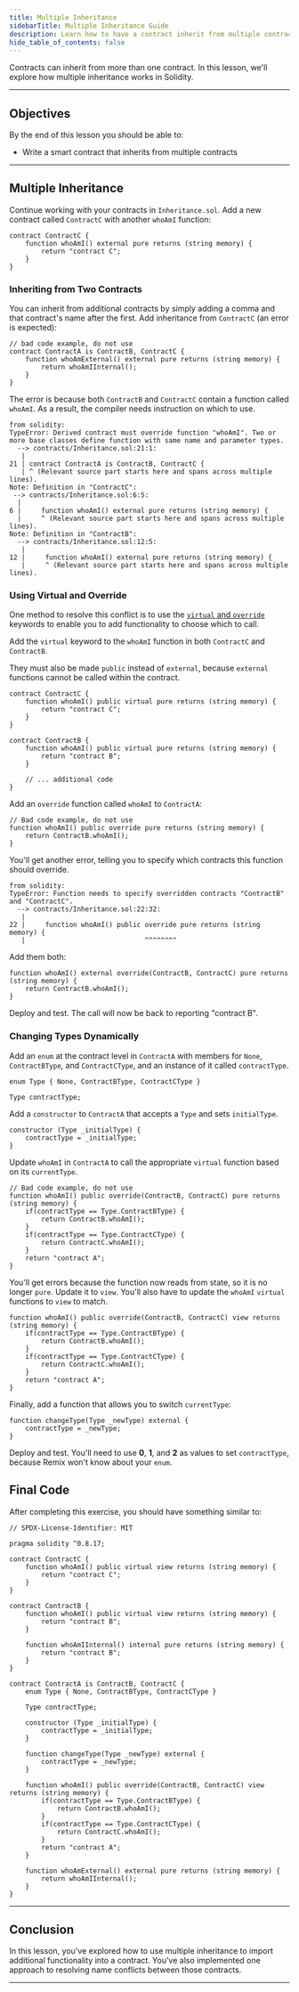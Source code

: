 ```yaml
---
title: Multiple Inheritance
sidebarTitle: Multiple Inheritance Guide
description: Learn how to have a contract inherit from multiple contracts.
hide_table_of_contents: false
---
```


Contracts can inherit from more than one contract. In this lesson, we'll explore how multiple inheritance works in Solidity.

---

## Objectives

By the end of this lesson you should be able to:

- Write a smart contract that inherits from multiple contracts

---

## Multiple Inheritance

Continue working with your contracts in `Inheritance.sol`. Add a new contract called `ContractC` with another `whoAmI` function:

<Accordion title="Reveal code">

```solidity
contract ContractC {
    function whoAmI() external pure returns (string memory) {
        return "contract C";
    }
}
```

</Accordion>

### Inheriting from Two Contracts

You can inherit from additional contracts by simply adding a comma and that contract's name after the first. Add inheritance from `ContractC` (an error is expected):

<Accordion title="Reveal code">

```solidity
// bad code example, do not use
contract ContractA is ContractB, ContractC {
    function whoAmExternal() external pure returns (string memory) {
        return whoAmIInternal();
    }
}
```

</Accordion>

The error is because both `ContractB` and `ContractC` contain a function called `whoAmI`. As a result, the compiler needs instruction on which to use.

```text
from solidity:
TypeError: Derived contract must override function "whoAmI". Two or more base classes define function with same name and parameter types.
  --> contracts/Inheritance.sol:21:1:
   |
21 | contract ContractA is ContractB, ContractC {
   | ^ (Relevant source part starts here and spans across multiple lines).
Note: Definition in "ContractC":
 --> contracts/Inheritance.sol:6:5:
  |
6 |     function whoAmI() external pure returns (string memory) {
  |     ^ (Relevant source part starts here and spans across multiple lines).
Note: Definition in "ContractB":
  --> contracts/Inheritance.sol:12:5:
   |
12 |     function whoAmI() external pure returns (string memory) {
   |     ^ (Relevant source part starts here and spans across multiple lines).
```

### Using Virtual and Override

One method to resolve this conflict is to use the [`virtual` and `override`] keywords to enable you to add functionality to choose which to call.

Add the `virtual` keyword to the `whoAmI` function in both `ContractC` and `ContractB`.

They must also be made `public` instead of `external`, because `external` functions cannot be called within the contract.

```solidity
contract ContractC {
    function whoAmI() public virtual pure returns (string memory) {
        return "contract C";
    }
}

contract ContractB {
    function whoAmI() public virtual pure returns (string memory) {
        return "contract B";
    }

    // ... additional code
}
```

Add an `override` function called `whoAmI` to `ContractA`:

```solidity
// Bad code example, do not use
function whoAmI() public override pure returns (string memory) {
    return ContractB.whoAmI();
}
```

You'll get another error, telling you to specify which contracts this function should override.

```text
from solidity:
TypeError: Function needs to specify overridden contracts "ContractB" and "ContractC".
  --> contracts/Inheritance.sol:22:32:
   |
22 |     function whoAmI() public override pure returns (string memory) {
   |                              ^^^^^^^^
```

Add them both:

```solidity
function whoAmI() external override(ContractB, ContractC) pure returns (string memory) {
    return ContractB.whoAmI();
}
```

Deploy and test. The call will now be back to reporting "contract B".

### Changing Types Dynamically

Add an `enum` at the contract level in `ContractA` with members for `None`, `ContractBType`, and `ContractCType`, and an instance of it called `contractType`.

<Accordion title="Reveal code">

```solidity
enum Type { None, ContractBType, ContractCType }

Type contractType;
```

</Accordion>

Add a `constructor` to `ContractA` that accepts a `Type` and sets `initialType`.

<Accordion title="Reveal code">

```solidity
constructor (Type _initialType) {
    contractType = _initialType;
}
```

</Accordion>

Update `whoAmI` in `ContractA` to call the appropriate `virtual` function based on its `currentType`.

<Accordion title="Reveal code">

```solidity
// Bad code example, do not use
function whoAmI() public override(ContractB, ContractC) pure returns (string memory) {
    if(contractType == Type.ContractBType) {
        return ContractB.whoAmI();
    }
    if(contractType == Type.ContractCType) {
        return ContractC.whoAmI();
    }
    return "contract A";
}
```

</Accordion>

You'll get errors because the function now reads from state, so it is no longer `pure`. Update it to `view`. You'll also have to update the `whoAmI` `virtual` functions to `view` to match.

<Accordion title="Reveal code">

```solidity
function whoAmI() public override(ContractB, ContractC) view returns (string memory) {
    if(contractType == Type.ContractBType) {
        return ContractB.whoAmI();
    }
    if(contractType == Type.ContractCType) {
        return ContractC.whoAmI();
    }
    return "contract A";
}
```

</Accordion>

Finally, add a function that allows you to switch `currentType`:

<Accordion title="Reveal code">

```solidity
function changeType(Type _newType) external {
    contractType = _newType;
}
```

</Accordion>

Deploy and test. You'll need to use **0**, **1**, and **2** as values to set `contractType`, because Remix won't know about your `enum`.

## Final Code

After completing this exercise, you should have something similar to:

```solidity
// SPDX-License-Identifier: MIT

pragma solidity ^0.8.17;

contract ContractC {
    function whoAmI() public virtual view returns (string memory) {
        return "contract C";
    }
}

contract ContractB {
    function whoAmI() public virtual view returns (string memory) {
        return "contract B";
    }

    function whoAmIInternal() internal pure returns (string memory) {
        return "contract B";
    }
}

contract ContractA is ContractB, ContractC {
    enum Type { None, ContractBType, ContractCType }

    Type contractType;

    constructor (Type _initialType) {
        contractType = _initialType;
    }

    function changeType(Type _newType) external {
        contractType = _newType;
    }

    function whoAmI() public override(ContractB, ContractC) view returns (string memory) {
        if(contractType == Type.ContractBType) {
            return ContractB.whoAmI();
        }
        if(contractType == Type.ContractCType) {
            return ContractC.whoAmI();
        }
        return "contract A";
    }

    function whoAmExternal() external pure returns (string memory) {
        return whoAmIInternal();
    }
}
```

---

## Conclusion

In this lesson, you've explored how to use multiple inheritance to import additional functionality into a contract. You've also implemented one approach to resolving name conflicts between those contracts.

---

[`virtual` and `override`]: https://docs.soliditylang.org/en/v0.8.17/contracts.html?#function-overriding
